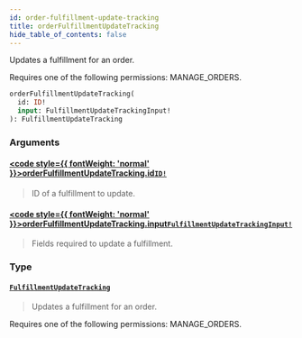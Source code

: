 ```yaml
---
id: order-fulfillment-update-tracking
title: orderFulfillmentUpdateTracking
hide_table_of_contents: false
---
```








Updates a fulfillment for an order. 

Requires one of the following permissions: MANAGE_ORDERS.

```graphql
orderFulfillmentUpdateTracking(
  id: ID!
  input: FulfillmentUpdateTrackingInput!
): FulfillmentUpdateTracking
```


### Arguments

#### [<code style={{ fontWeight: 'normal' }}>orderFulfillmentUpdateTracking.<b>id</b></code>](#)<Bullet />[`ID!`](../../../developer/api-reference/scalars/id) <Badge class="secondary" text="non-null"/> <Badge class="secondary" text="scalar"/>
> ID of a fulfillment to update.
> 

#### [<code style={{ fontWeight: 'normal' }}>orderFulfillmentUpdateTracking.<b>input</b></code>](#)<Bullet />[`FulfillmentUpdateTrackingInput!`](../../../developer/api-reference/inputs/fulfillment-update-tracking-input) <Badge class="secondary" text="non-null"/> <Badge class="secondary" text="input"/>
> Fields required to update a fulfillment.
> 

### Type

#### [`FulfillmentUpdateTracking`](../../../developer/api-reference/objects/fulfillment-update-tracking) <Badge class="secondary" text="object"/>
> Updates a fulfillment for an order. 

Requires one of the following permissions: MANAGE_ORDERS.
> 





